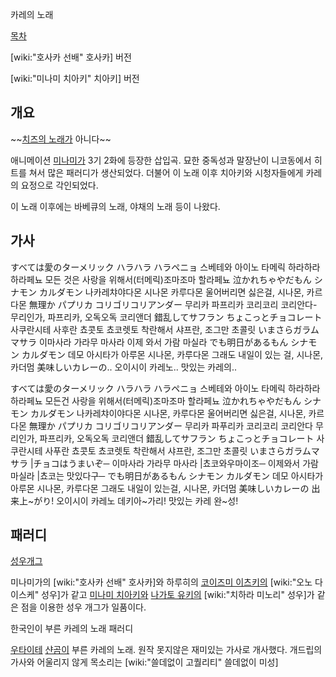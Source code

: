 카레의 노래

[[목차]]

[wiki:"호사카 선배" 호사카] 버전

{{{#!html
<iframe width="640" height="360" src="http://www.youtube.com/embed/2_xqJZrSaiQ?feature=player_detailpage" frameborder="0" allowfullscreen></iframe>
}}}

[wiki:"미나미 치아키" 치아키] 버전

{{{#!html
<iframe width="640" height="360" src="http://www.youtube.com/embed/4JI9LLSzI3I?feature=player_detailpage" frameborder="0" allowfullscreen></iframe>
}}}

== 개요 ==
~~[[치즈의 노래]]가 아니다~~

애니메이션 [[미나미가]] 3기 2화에 등장한 삽입곡. 묘한 중독성과 말장난이 니코동에서 히트를 쳐서 많은 패러디가 생산되었다. 더불어 이 노래 이후 치아키와 시청자들에게 카레의 요정으로 각인되었다.

이 노래 이후에는 바베큐의 노래, 야채의 노래 등이 나왔다.

== 가사 ==


すべては愛のターメリック ハラハラ ハラペニョ
스베테와 아이노 타메릭 하라하라 하라페뇨
모든 것은 사랑을 위해서(터메릭)조마조마 할라페뇨
泣かれちゃやだもん シナモン カルダモン
나카레챠야다몬 시나몬 카루다몬
울어버리면 싫은걸, 시나몬, 카르다몬
無理か パプリカ コリゴリコリアンダー
무리카 파프리카 코리코리 코리안다-
무리인가, 파프리카, 오독오독 코리앤더
錯乱してサフラン ちょこっとチョコレート
사쿠란시테 사후란 쵸콧토 쵸코렛토
착란해서 샤프란, 조그만 초콜릿
いまさらガラムマサラ
이마사라 가라무 마사라
이제 와서 가람 마실라
でも明日があるもん シナモン カルダモン
데모 아시타가 아루몬 시나몬, 카루다몬
그래도 내일이 있는 걸, 시나몬, 카더멈
美味しいカレーの..
오이시이 카레노..
맛있는 카레의..



すべては愛のターメリック ハラハラ ハラペニョ
스베테와 아이노 타메릭 하라하라 하라페뇨
모든건 사랑을 위해서(터메릭)조마조마 할라페뇨
泣かれちゃやだもん シナモン カルダモン
나카레챠이야다몬 시나몬, 카루다몬
울어버리면 싫은걸, 시나몬, 카르다몬
無理か パプリカ コリゴリコリアンダー
무리카 파푸리카 코리코리 코리안다
무리인가, 파프리카, 오독오독 코리앤더
錯乱してサフラン ちょこっとチョコレート
사쿠란시테 사푸란 쵸콧토 쵸코렛토
착란해서 샤프란, 조그만 초콜릿
いまさらガラムマサラ   |チョコはうまいぞ─
이마사라 가라무 마사라 |쵸코와우마이조─
이제와서 가람 마실라    |쵸코는 맛있다구─
でも明日があるもん シナモン カルダモン
데모 아시타가 아루몬 시나몬, 카루다몬
그래도 내일이 있는걸, 시나몬, 카더멈
美味しいカレーの 出来上~がり!
오이시이 카레노 데키아~가리!
맛있는 카레 완~성!
== 패러디 ==

[[성우개그]]
{{{#!html
<iframe width="640" height="360" src="http://www.youtube.com/embed/Ry52sSLpLT0?feature=player_detailpage" frameborder="0" allowfullscreen></iframe>
}}}

미나미가의 [wiki:"호사카 선배" 호사카]와 하루히의 [[코이즈미 이츠키]]의 
[wiki:"오노 다이스케" 성우]가 같고 [[미나미 치아키]]와 [[나가토 유키]]의 
[wiki:"치하라 미노리" 성우]가 같은 점을 이용한 성우 개그가 일품이다. 

한국인이 부른 카레의 노래 패러디
{{{#!html
<iframe title='한국인의 부른 카레의 노래' width='499px' height='281px' src='http://videofarm.daum.net/controller/video/viewer/Video.html?vid=vda39VApFFHFHAHiHlQw5kk&play_loc=undefined' frameborder='0' scrolling='no' ></iframe>
}}}

[[우타이테]] [[샨곰]]이 부른 카레의 노래. 원작 못지않은 재미있는 가사로 개사했다.
개드립의 가사와 어울리지 않게 목소리는 [wiki:"쓸데없이 고퀄리티" 쓸데없이 미성]
